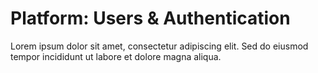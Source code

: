 # Platform: Users & Authentication

Lorem ipsum dolor sit amet, consectetur adipiscing elit. Sed do eiusmod tempor incididunt ut labore et dolore magna aliqua.
